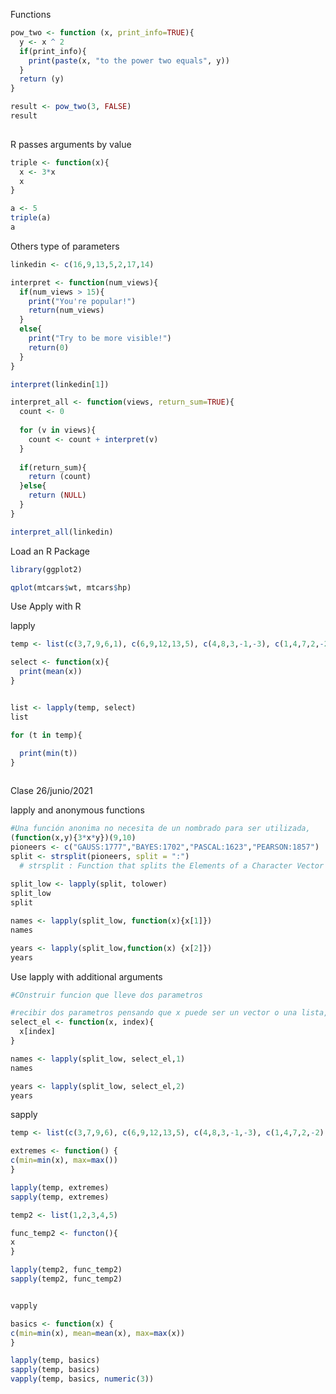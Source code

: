 
Functions

```{r}
pow_two <- function (x, print_info=TRUE){
  y <- x ^ 2
  if(print_info){
    print(paste(x, "to the power two equals", y))
  }
  return (y)
}

result <- pow_two(3, FALSE)
result
  

```

R passes arguments by value

```{r}
triple <- function(x){
  x <- 3*x
  x
}

a <- 5
triple(a)
a


```

Others type of parameters

```{r}
linkedin <- c(16,9,13,5,2,17,14)

interpret <- function(num_views){
  if(num_views > 15){
    print("You're popular!")
    return(num_views)
  }
  else{
    print("Try to be more visible!")
    return(0)
  }
}

interpret(linkedin[1])

interpret_all <- function(views, return_sum=TRUE){
  count <- 0
  
  for (v in views){
    count <- count + interpret(v)
  }
  
  if(return_sum){
    return (count)
  }else{
    return (NULL)
  }
}

interpret_all(linkedin)

```

Load an R Package

```{r}

library(ggplot2)

qplot(mtcars$wt, mtcars$hp)

```


Use Apply with R

lapply

```{r}

temp <- list(c(3,7,9,6,1), c(6,9,12,13,5), c(4,8,3,-1,-3), c(1,4,7,2,-2), c(5,7,9,4,2), c(-3,5,8,9,4), c(3,6,9,4,1))

select <- function(x){
  print(mean(x))
}


list <- lapply(temp, select)
list

for (t in temp){
  
  print(min(t))
}



```
Clase 26/junio/2021

lapply and anonymous functions

```{r}
 
#Una función anonima no necesita de un nombrado para ser utilizada, 
(function(x,y){3*x*y})(9,10)
pioneers <- c("GAUSS:1777","BAYES:1702","PASCAL:1623","PEARSON:1857")
split <- strsplit(pioneers, split = ":")
  # strsplit : Function that splits the Elements of a Character Vector
  
split_low <- lapply(split, tolower)
split_low
split

names <- lapply(split_low, function(x){x[1]})
names

years <- lapply(split_low,function(x) {x[2]})
years
```
Use lapply with additional arguments

```{r}
#COnstruir funcion que lleve dos parametros

#recibir dos parametros pensando que x puede ser un vector o una lista, lo que hace es devolver la posicion que se esta indicando
select_el <- function(x, index){
  x[index]
}

names <- lapply(split_low, select_el,1)
names

years <- lapply(split_low, select_el,2)
years

```

sapply

```{r}
temp <- list(c(3,7,9,6), c(6,9,12,13,5), c(4,8,3,-1,-3), c(1,4,7,2,-2), c(5,7,9,4,2), c(-3,5,8,9,4), c(3,6,9,4,1))

extremes <- function() {
c(min=min(x), max=max())
}

lapply(temp, extremes)
sapply(temp, extremes)

temp2 <- list(1,2,3,4,5)

func_temp2 <- functon(){
x
}

lapply(temp2, func_temp2)
sapply(temp2, func_temp2)


vapply
```

```{r}
basics <- function(x) {
c(min=min(x), mean=mean(x), max=max(x))
}

lapply(temp, basics)
sapply(temp, basics)
vapply(temp, basics, numeric(3))
```

```{r}

```

```{r}

```

```{r}

```

